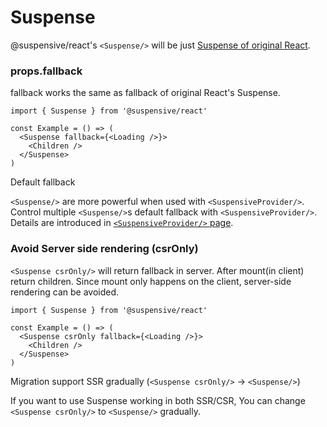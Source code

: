 
# Suspense

@suspensive/react's `<Suspense/>` will be just [Suspense of original React](https://react.dev/reference/react/Suspense).

### props.fallback

fallback works the same as fallback of original React's Suspense.

```tsx /Suspense/
import { Suspense } from '@suspensive/react'

const Example = () => (
  <Suspense fallback={<Loading />}>
    <Children />
  </Suspense>
)
```

<Callout>

Default fallback

`<Suspense/>` are more powerful when used with `<SuspensiveProvider/>`.
Control multiple `<Suspense/>`s default fallback with `<SuspensiveProvider/>`. Details are introduced in [`<SuspensiveProvider/>` page](./SuspensiveProvider).

</Callout>

### Avoid Server side rendering (csrOnly)

`<Suspense csrOnly/>` will return fallback in server. After mount(in client) return children. Since mount only happens on the client, server-side rendering can be avoided.

```tsx /csrOnly/
import { Suspense } from '@suspensive/react'

const Example = () => (
  <Suspense csrOnly fallback={<Loading />}>
    <Children />
  </Suspense>
)
```

<Callout type='info'>

Migration support SSR gradually (`<Suspense csrOnly/>` -> `<Suspense/>`)

If you want to use Suspense working in both SSR/CSR, You can change `<Suspense csrOnly/>` to `<Suspense/>` gradually.

</Callout>
